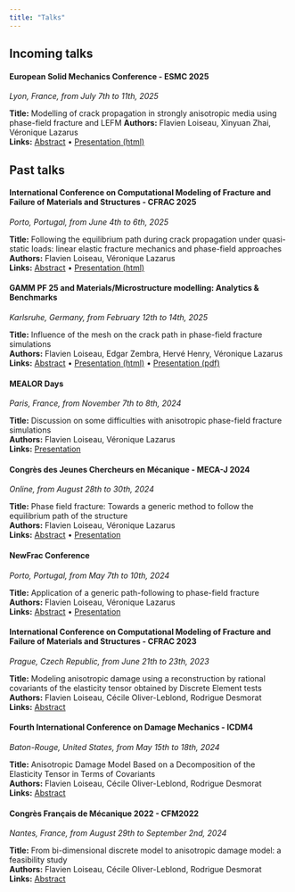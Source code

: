 ```yaml
---
title: "Talks"
---
```


## Incoming talks

::: {.talk-card}
#### European Solid Mechanics Conference - ESMC 2025
*Lyon, France, from July 7th to 11th, 2025*

**Title:** Modelling of crack propagation in strongly anisotropic media using phase-field fracture and LEFM
**Authors:** Flavien Loiseau, Xinyuan Zhai, Véronique Lazarus  
**Links:** [Abstract](resources/documents/2025-07_ESMC/abstract.pdf) • [Presentation (html)](resources/documents/2025-07_ESMC/presentation.html)
:::

## Past talks

::: {.talk-card}
#### International Conference on Computational Modeling of Fracture and Failure of Materials and Structures - CFRAC 2025
*Porto, Portugal, from June 4th to 6th, 2025*

**Title:** Following the equilibrium path during crack propagation under quasi-static loads: linear elastic fracture mechanics and phase-field approaches  
**Authors:** Flavien Loiseau, Véronique Lazarus  
**Links:** [Abstract](resources/documents/2025_CFRAC/cfrac_2025_abstract.pdf) • [Presentation (html)](resources/documents/2025_CFRAC/cfrac_2025_presentation.html)
:::

::: {.talk-card}
#### GAMM PF 25 and Materials/Microstructure modelling: Analytics & Benchmarks
*Karlsruhe, Germany, from February 12th to 14th, 2025*

**Title:** Influence of the mesh on the crack path in phase-field fracture simulations  
**Authors:** Flavien Loiseau, Edgar Zembra, Hervé Henry, Véronique Lazarus  
**Links:** [Abstract](resources/documents/2025_GAMM/abstract.pdf) • [Presentation (html)](resources/documents/2025_GAMM/presentation/presentation.html) • [Presentation (pdf)](resources/documents/2025_GAMM/presentation/presentation.pdf)
:::

::: {.talk-card}
#### MEALOR Days
*Paris, France, from November 7th to 8th, 2024*

**Title:** Discussion on some difficulties with anisotropic phase-field fracture simulations  
**Authors:** Flavien Loiseau, Véronique Lazarus  
**Links:** [Presentation](resources/documents/2024-11_MEALOR_Days/presentation.html)
:::

::: {.talk-card}
#### Congrès des Jeunes Chercheurs en Mécanique - MECA-J 2024
*Online, from August 28th to 30th, 2024*

**Title:** Phase field fracture: Towards a generic method to follow the equilibrium path of the structure  
**Authors:** Flavien Loiseau, Véronique Lazarus  
**Links:** [Abstract](resources/documents/2024-08_MECA-J/abstract.pdf) • [Presentation](resources/documents/2024-08_MECA-J/presentation.html)
:::

::: {.talk-card}
#### NewFrac Conference  
*Porto, Portugal, from May 7th to 10th, 2024*

**Title:** Application of a generic path-following to phase-field fracture  
**Authors:** Flavien Loiseau, Véronique Lazarus  
**Links:** [Abstract](resources/documents/2024-05_NewFrac/abstract.pdf) • [Presentation](resources/documents/2024-05_NewFrac/presentation.html)
:::

::: {.talk-card}
#### International Conference on Computational Modeling of Fracture and Failure of Materials and Structures - CFRAC 2023
*Prague, Czech Republic, from June 21th to 23th, 2023*

**Title:** Modeling anisotropic damage using a reconstruction by rational covariants of the elasticity tensor obtained by Discrete Element tests  
**Authors:** Flavien Loiseau, Cécile Oliver-Leblond, Rodrigue Desmorat  
**Links:** [Abstract](https://hal.science/hal-04346952)
:::

::: {.talk-card}
#### Fourth International Conference on Damage Mechanics - ICDM4
*Baton-Rouge, United States, from May 15th to 18th, 2024*

**Title:** Anisotropic Damage Model Based on a Decomposition of the Elasticity Tensor in Terms of Covariants  
**Authors:** Flavien Loiseau, Cécile Oliver-Leblond, Rodrigue Desmorat  
**Links:** [Abstract](https://hal.science/hal-04346936)
:::

::: {.talk-card}
#### Congrès Français de Mécanique 2022 - CFM2022
*Nantes, France, from August 29th to September 2nd, 2024*

**Title:** From bi-dimensional discrete model to anisotropic damage model: a feasibility study  
**Authors:** Flavien Loiseau, Cécile Oliver-Leblond, Rodrigue Desmorat  
**Links:** [Abstract](https://hal.science/hal-03892314)
:::
